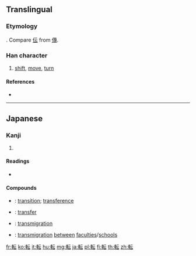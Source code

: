 {{character info/new}}
{{also|轉}}
==Translingual==
{{Han simplified forms|轉|転|转}}

===Etymology===
{{Han simp|轉|f=專|t=云}}. Compare [[伝]] from [[傳]].

===Han character===
{{Han char|rn=159|rad=車|as=04|sn=11|four=|canj=JJMMI|ids=⿰車云}}

# [[shift]], [[move]], [[turn]]

====References====
* {{Han ref|kx=1241.111|dkj=38234|hdz=53517.041|uh=8EE2|ud=36578}}

----

==Japanese==

===Kanji===
{{ja-kanji|grade=3|rs=車04|style=s|kyu=轉}}

# {{defn|lang=ja|sort=車04}}

====Readings====
* {{ja-readings|goon=[[てん]] (ten)|kanon=[[てん]] (ten)|kun=[[ころぶ]] (korobu), [[ころがる]] (korogaru), [[めぐる]] (meguru)|nanori=}}

====Compounds====
* {{ja-r|転移|てんい}}: [[transition]]; [[transference]]
* {{ja-r|移転|いてん}}: [[transfer]]
* {{ja-r|転生|てんせい}}: [[transmigration]]
* {{ja-r|転学|てんがく}}: [[transmigration]] [[between]] [[faculty|faculties]]/[[school]]s

[[fr:転]]
[[ko:転]]
[[it:転]]
[[hu:転]]
[[mg:転]]
[[ja:転]]
[[pl:転]]
[[fi:転]]
[[th:転]]
[[zh:転]]